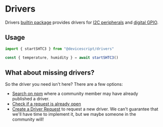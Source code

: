 # Drivers

Drivers [builtin package](/developer/packages) provides drivers for [I2C peripherals](./i2c)
and [digital GPIO](/developer/digital-io).

## Usage

```ts
import { startSHTC3 } from "@devicescript/drivers"

const { temperature, humidity } = await startSHTC3()
```

## What about missing drivers?

So the driver you need isn't here? There are a few options:

-   [Search on npm](https://www.npmjs.com/search?q=devicescript) where a community member may have already published a driver.
-   [Check if a request is already open](https://github.com/microsoft/devicescript/labels/driver%20request)
-   [Create a Driver Request](https://github.com/microsoft/devicescript/issues/new?assignees=&labels=enhancement&projects=&template=feature_request.md&title=) to request a new driver. We can't guarantee that we'll have time to implement it, but we maybe someone in the community will!
